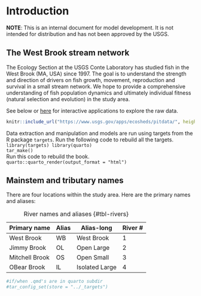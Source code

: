 # Introduction {.unnumbered}

**NOTE**: This is an internal document for model development. It is not intended for distribution and has not been approved by the USGS.


## The West Brook stream network

The Ecology Section at the USGS Conte Laboratory has studied fish in the West Brook (MA, USA) since 1997. The goal is to understand the strength and direction of drivers on fish growth, movement, reproduction and survival in a small stream network. We hope to provide a comprehensive understanding of fish population dynamics and ultimately individual fitness (natural selection and evolution) in the study area.

See below or [here](https://www.usgs.gov/apps/ecosheds/pitdata/) for interactive applications to explore the raw data.

```r
knitr::include_url("https://www.usgs.gov/apps/ecosheds/pitdata/", height = "850px")
```

Data extraction and manipulation and models are run using targets from the R package `targets`.
Run the following code to rebuild all the targets.  
`library(targets) library(quarto)`  
`tar_make()`   
Run this code to rebuild the book.  
`quarto::quarto_render(output_format = "html")`


## Mainstem and tributary names

There are four locations within the study area. Here are the primary names and aliases:

| Primary name   | Alias | Alias-long     | River # |
|----------------|-------|----------------|---------|
| West Brook     | WB    | West Brook     | 1       |
| Jimmy Brook    | OL    | Open Large     | 2       |
| Mitchell Brook | OS    | Open Small     | 3       |
| OBear Brook    | IL    | Isolated Large | 4       |

: River names and aliases {#tbl-rivers}

```r
#if/when .qmd's are in quarto subdir
#tar_config_set(store = "../_targets")
```

